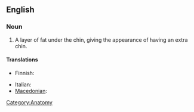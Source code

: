 ==English==

===Noun===
{{en-noun|sg=[[double]] [[chin]]}}

# A layer of fat under the chin, giving the appearance of having an extra chin.

====Translations====
{{trans-top|a layer of fat under the chin}}
* Finnish: {{t-|fi|kaksoisleuka}}
{{trans-mid}}
* Italian: {{t-|it|doppio mento}}
* [[Macedonian]]: {{t|mk|подбрадок|m|tr=pódbradok|sc=Cyrl}}
{{trans-bottom}}

[[Category:Anatomy]]